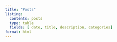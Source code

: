 ```yaml
---
title: "Posts"
listing: 
  contents: posts
  type: table
  fields: [ date, title, description, categories]
format: html
---
```


